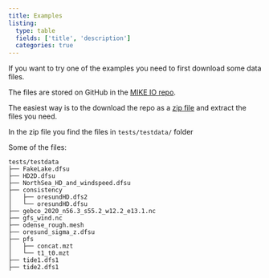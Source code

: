 ```yaml
---
title: Examples
listing:
  type: table
  fields: ['title', 'description']
  categories: true
---
```


::: {.callout-tip title="Example data" collapse="true"}

If you want to try one of the examples you need to first download some data files.

The files are stored on GitHub in the [MIKE IO repo](https://github.com/DHI/mikeio).

The easiest way is to the download the repo as a [zip file](https://github.com/DHI/mikeio/archive/main.zip) and extract the files you need.


In the zip file you find the files in `tests/testdata/` folder

Some of the files:
```
tests/testdata
├── FakeLake.dfsu
├── HD2D.dfsu
├── NorthSea_HD_and_windspeed.dfsu
├── consistency
│   ├── oresundHD.dfs2
│   └── oresundHD.dfsu
├── gebco_2020_n56.3_s55.2_w12.2_e13.1.nc
├── gfs_wind.nc
├── odense_rough.mesh
├── oresund_sigma_z.dfsu
├── pfs
│   ├── concat.mzt
│   └── t1_t0.mzt
├── tide1.dfs1
├── tide2.dfs1
```

:::
